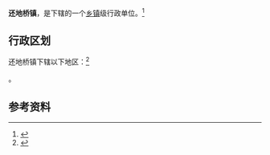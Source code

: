 {{中国乡级行政区|42/02/81/104/000}}

'''还地桥镇'''，是{{PRC admin/fullname|42/02/81/104/000|3}}下辖的一个[[乡镇|乡镇]]级行政单位。<ref>{{PRC admin/ref sgc|{{PRC admin/parent|42/02/81/104/000}}}}</ref>

== 行政区划 ==

还地桥镇下辖以下地区：<ref>{{PRC admin/ref sgc|42/02/81/104/000}}</ref>

{{PRC admin/children|42/02/81/104/000}}。

== 参考资料 ==

{{reflist}}

{{行政区划小作品}}
{{PRC admin/navcat|42/02/81/104/000}}